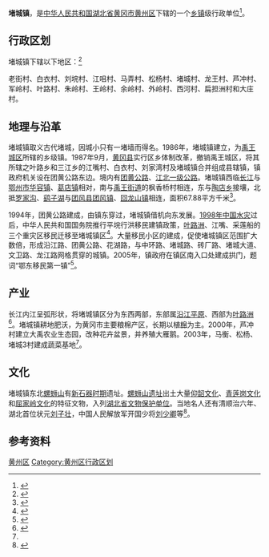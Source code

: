 {{中国乡级行政区
|景观照片文件名 = 
|景观照片描述 = 
|汉语拼音 = 
|其他语言 = 
|其他语言名称 = 
|旧称 = 
|地名出处 = 
|位置图文件名 = 
|位置图描述 = 
|自定义图片= 
|建置时间 = 
|政府驻地 = 
|毗邻 = 
|总面积 = 
|总人口 = 
|总人口年份 = 
|户籍人口 = 
|户籍人口年份 = 
|常住人口 = 
|常住人口年份 = 
|人口密度 = 
|GDP = 
|GDP年份 = 
|邮政编码 = 
|电话区号 = 713
|官方网站 = 
|网站名称 = 
|42/11/02/101/000}}

'''堵城镇'''，是[[中华人民共和国|中华人民共和国]][[湖北省|湖北省]][[黄冈市|黄冈市]][[黄州区|黄州区]]下辖的一个[[乡镇|乡镇]]级行政单位<ref>{{PRC admin/ref sgc|{{PRC admin/parent|42/11/02/101/000}}}}</ref>。

== 行政区划 ==

堵城镇下辖以下地区：<ref>{{PRC admin/ref sgc|42/11/02/101/000}}</ref>

老街村、白衣村、刘垸村、江咀村、马弄村、松杨村、堵城村、龙王村、芦冲村、军岭村、叶路村、朱岭村、王岭村、余岭村、外岭村、西河村、扁担洲村和大庄村。

== 地理与沿革 ==
堵城镇取义古代堵城，因城小只有一堵墙而得名。1986年，堵城镇建立，为[[禹王城区|禹王城区]]所辖的乡级镇。1987年9月，[[黄冈县|黄冈县]]实行区乡体制改革，撤销禹王城区，将其所辖之叶路乡和三江乡的江嘴村、白衣村、刘家湾村及堵城镇合并组成县辖镇，镇政府机关设在团黄公路东边。境内有[[团黄公路|团黄公路]]、[[江北一级公路|江北一级公路]]。堵城镇西临[[长江|长江]]与[[鄂州市|鄂州市]][[华容镇|华容镇]]、[[葛店镇|葛店镇]]相对，南与[[禹王街道|禹王街道]]的枫香桥村相连，东与[[陶店乡|陶店乡]]接壤，北抵[[罗家沟|罗家沟]]、[[鹞子湖|鹞子湖]]与[[团风县|团风县]][[团风镇|团风镇]]、[[回龙山镇|回龙山镇]]相连，面积67.88平方千米<ref name=gqq>{{Cite book|title=黄州区志 1986-2007|last=湖北省黄冈市黄州区地方志编纂委员会编|first=|publisher=武汉：[[武汉大学出版社|武汉大学出版社]]|year=2015.02|isbn=978-7-307-14921-2|location=|pages=42-43}}</ref>。

1994年，团黄公路建成，由镇东穿过，堵城镇借机向东发展。[[1998年中国水灾|1998年中国水灾]]过后，中华人民共和国国务院推行平垸行洪移民建镇政策，[[叶路洲|叶路洲]]、江嘴、采莲船的三个重灾区移民迁移至堵城镇区<ref>{{Cite book|title='98湖北长江抗洪史|last=湖北省水利厅，湖北省社会科学院编著|first=|publisher=武汉：[[湖北人民出版社|湖北人民出版社]]|year=1999.11|isbn=7-216-02736-1|location=|pages=245}}</ref>。大量移民小区的建成，促使堵城镇区范围扩大数倍，形成沿江路、团黄公路、花湖路，与中环路、堵城路、砖厂路、堵城大道、文卫路、龙江路网格贯穿的城镇。2005年，镇政府在镇区南入口处建成拱门，题词“鄂东移民第一镇”<ref>{{Cite journal|title=移民建镇的实践与思考|author=毛佑斌|url=|journal=计划与市场|issue=4|doi=|others=洪国华|year=2002|volume=|page=42|pmid=}}</ref>。

== 产业 ==
长江内江呈弧形状，将堵城镇区分为东西两部，东部属[[沿江平原|沿江平原]]、西部为[[叶路洲|叶路洲]]<ref>{{Cite news|url=http://rb.hgdaily.com.cn/html/2018-01/19/content_318941.htm|title=党徽闪耀发展路|author=吴旭|date=2018年1月19日|work=|publisher=黄冈日报|accessdate=|language=|format=}}{{Dead link|date=2020年6月 |bot=InternetArchiveBot |fix-attempted=yes }}</ref>。堵城镇耕地肥沃，为黄冈市主要粮棉产区，长期以植[[棉花|棉]]为主。2000年，芦冲村建立大禹农业生态园，改种花卉盆景，并养殖大雁鹅。2003年，马衡、松杨、堵城3村建成蔬菜基地<ref name=gqq />。

== 文化 ==
堵城镇东北[[螺蛳山|螺蛳山]]有[[新石器时期|新石器时期]]遗址。[[螺蛳山遗址|螺蛳山遗址]]出土大量[[仰韶文化|仰韶文化]]、[[青莲岗文化|青莲岗文化]]和[[屈家嶺文化|屈家岭文化]]的特征文物，入列[[湖北省文物保护单位|湖北省文物保护单位]]。当地名人还有清顺治六年、湖北首位状元[[刘子壮|刘子壮]]，中国人民解放军开国少将[[刘少卿_(少将)|刘少卿]]等<ref>{{Cite book|title=黄冈文史资料 第七辑 黄州史话|last=政协黄冈市委员会文史资料委员会编|first=|publisher=政协黄冈市委员会文史资料委员会编|year=2004.12|isbn=|location=|pages=42}}</ref>。
== 参考资料 ==

{{reflist}}

{{湖北省黄冈市黄州区行政区划}}
[[Category:黄冈建制镇|黄州区]]
[[Category:黄州区行政区划|Category:黄州区行政区划]]